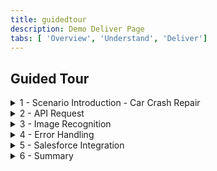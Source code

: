 ```yaml
---
title: guidedtour
description: Demo Deliver Page
tabs: [ 'Overview', 'Understand', 'Deliver']
---
```





## Guided Tour

<details>
<summary>1 - Scenario Introduction - Car Crash Repair</summary>

<Row>
<Column colLg={5} colMd={5}>

**Demo Screenshot**

![](./images/home01.png)

</Column>
<Column colLg={7} colMd={7}>

**Demo Outline**


1. Use Case Overview
1. Focus Corp Demo Dashboard review
1. Customer persona
    1. Submit rejected invoice
    1. Turn on decision labels, fix $0 and submit approved
    1. Submit invoice that should be rejected, but is approved
1. Operations Specialist persona
    1. Week 1 dashboard
1. Rule Manager persona
    1. Decision model review
    1. Create new branch
    1. Add a new row in the table for IN / Inc scenario
    1. Validate
    1. Simulate rules and compare with original simulation report
    1. Deploy new version
1. Customer persona
    1. Turn on new rule version
    1. Same invoice is correctly rejected
1. Operations Specialist persona
    1. Week 2 dashboard
1. Use case review and value of decision services

<br/>

</Column>
</Row>

</details>

<details>
<summary>2 - API Request</summary>

<br/>

1. Navigate back to the **Focus Corp Demos Dashboard** browser window/tab
2. Click on **Week 2** under the picture of the **Operations Specialist**
3. Review the dashboard metrics and note the following:
    1. Lower average invoice processing time below 100 minutes
    1. Less deviation from the final result per week

## The upgraded rules are reducing rework already!

<br/>

 ![2](./images/demo01.png)

</details>
<details>
<summary>3 - Image Recognition</summary>

<br/>

1. Navigate back to the **Focus Corp Demos Dashboard** browser window/tab
2. Click on **Week 2** under the picture of the **Operations Specialist**
3. Review the dashboard metrics and note the following:
    1. Lower average invoice processing time below 100 minutes
    1. Less deviation from the final result per week

## The upgraded rules are reducing rework already!

<br/>

 ![2](./images/demo02.png)

</details>

<details>

<summary>4 - Error Handling</summary>

<br/>

1. Navigate back to the **Focus Corp Demos Dashboard** browser window/tab
2. Click on **Week 2** under the picture of the **Operations Specialist**
3. Review the dashboard metrics and note the following:
    1. Lower average invoice processing time below 100 minutes
    1. Less deviation from the final result per week

## The upgraded rules are reducing rework already!

<br/>

 ![2](./images/demo03.png)

</details>

<details>

<summary>5 - Salesforce Integration</summary>

<br/>

1. Navigate back to the **Focus Corp Demos Dashboard** browser window/tab
2. Click on **Week 2** under the picture of the **Operations Specialist**
3. Review the dashboard metrics and note the following:
    1. Lower average invoice processing time below 100 minutes
    1. Less deviation from the final result per week

## The upgraded rules are reducing rework already!

<br/>

 ![2](./images/demo04.png)

</details>

<details>

<summary>6 - Summary</summary>

<br/>

We just used decision automation, a capability within IBM Cloud Pak for Automation, to automate an accounts payable process. With growing volumes of invoices, business rule automation helps reduce the amount of human intervention for account processing, detect issues earlier, and incorporate changes quickly when needed.

</details>
